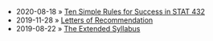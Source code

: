 - <span>2020-08-18</span> » [Ten Simple Rules for Success in STAT 432](ten-rules-stat-432.html)
- <span>2019-11-28</span> » [Letters of Recommendation](letters-of-recommendation.html)
- <span>2019-08-22</span> » [The Extended Syllabus](extended-syllabus.html)
